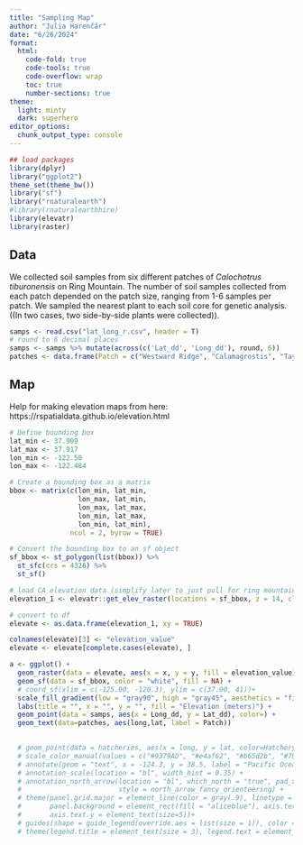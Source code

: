 ```yaml
---
title: "Sampling Map"
author: "Julia Harenčár"
date: "6/26/2024"
format: 
  html:
    code-fold: true
    code-tools: true
    code-overflow: wrap
    toc: true
    number-sections: true
theme:
  light: minty
  dark: superhero
editor_options: 
  chunk_output_type: console
---
```


```r
## load packages
library(dplyr)
library("ggplot2")
theme_set(theme_bw())
library("sf")
library("rnaturalearth")
#library(rnaturalearthhire)
library(elevatr)
library(raster)
```

## Data

We collected soil samples from six different patches of *Calochotrus tiburonensis* on Ring Mountain. The number of soil samples collected from each patch depended on the patch size, ranging from 1-6 samples per patch. We sampled the nearest plant to each soil core for genetic analysis. ((In two cases, two side-by-side plants were collected)).

```r
samps <- read.csv("lat_long_r.csv", header = T)
# round to 6 decimal places
samps <- samps %>% mutate(across(c('Lat_dd', 'Long_dd'), round, 6))
patches <- data.frame(Patch = c("Westward Ridge", "Calamagrostis", "Taylor", "Fern Gulch", "San Quentin", "Petroglyph Rock"), lat = c(37.91461, 37.91573, 37.91200, 37.91083, 37.91308, 37.91100), long = c(-122.4958, -122.4978, -122.4879, -122.4857, -122.4900, -122.4941))

```


## Map
Help for making elevation maps from here: https://rspatialdata.github.io/elevation.html
```r

# Define bounding box 
lat_min <- 37.909
lat_max <- 37.917
lon_min <- -122.50
lon_max <- -122.484

# Create a bounding box as a matrix
bbox <- matrix(c(lon_min, lat_min,
                 lon_max, lat_min,
                 lon_max, lat_max,
                 lon_min, lat_max,
                 lon_min, lat_min), 
               ncol = 2, byrow = TRUE)

# Convert the bounding box to an sf object
sf_bbox <- st_polygon(list(bbox)) %>% 
  st_sfc(crs = 4326) %>% 
  st_sf()

# load CA elevation data (simplify later to just pull for ring mountain)
elevation_1 <- elevatr::get_elev_raster(locations = sf_bbox, z = 14, clip = "locations")

# convert to df
elevate <- as.data.frame(elevation_1, xy = TRUE)

colnames(elevate)[3] <- "elevation_value"
elevate <- elevate[complete.cases(elevate), ]

a <- ggplot() +
  geom_raster(data = elevate, aes(x = x, y = y, fill = elevation_value)) +
  geom_sf(data = sf_bbox, color = "white", fill = NA) +
  # coord_sf(xlim = c(-125.00, -120.3), ylim = c(37.00, 41))+
  scale_fill_gradient(low = "gray90", high = "gray45", aesthetics = "fill") +
  labs(title = "", x = "", y = "", fill = "Elevation (meters)") +
  geom_point(data = samps, aes(x = Long_dd, y = Lat_dd), color=) +
  geom_text(data=patches, aes(long,lat, label = Patch))

  
  # geom_point(data = hatcheries, aes(x = long, y = lat, color=Hatchery), size=3)+
  # scale_color_manual(values = c("#9379AD", "#e4af62", "#b65d2b", "#79ad9f"))+
  # annotate(geom = "text", x = -124.3, y = 38.5, label = "Pacific Ocean", fontface = "italic", color = "grey25", size = 3) +
  # annotation_scale(location = "bl", width_hint = 0.35) + 
  # annotation_north_arrow(location = "bl", which_north = "true", pad_x = unit(0.25, "in"), pad_y = unit(0.25, "in"), 
  #                        style = north_arrow_fancy_orienteering) +
  # theme(panel.grid.major = element_line(color = gray(.9), linetype = "dashed"), 
  #       panel.background = element_rect(fill = "aliceblue"), axis.text.x = element_text(angle = 45, hjust = 1, size = 5),
  #       axis.text.y = element_text(size=5))+
  # guides(shape = guide_legend(override.aes = list(size = 1)), color = guide_legend(override.aes = list(size = 1)))+
  # theme(legend.title = element_text(size = 3), legend.text = element_text(size = 3), legend.key.size = unit(0.5, 'cm'))
```


